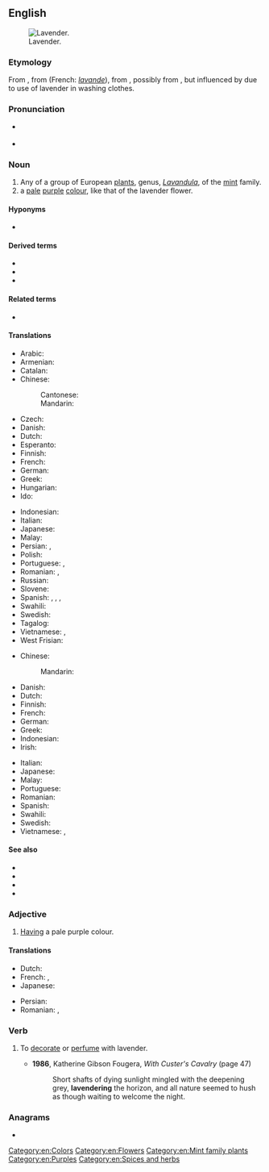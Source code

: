 ==English==
{{wikipedia|Lavender (disambiguation)}}
[[Image:Topped lavender.jpg|thumb|right|Lavender.]]

===Etymology===
From {{etyl|enm|en}}, from {{etyl|xno|en}} {{m|fro|lavendre|}} (French: ''[[lavande]]''), from {{etyl|ML.|en}} {{m|la|lavendula}}, possibly from {{etyl|la|en}} {{m|la|lividus||bluish}}, but influenced by {{m|la|lavo|lavare|wash}} due to use of lavender in washing clothes.

===Pronunciation===
* {{a|UK}} {{IPA|/ˈlæv.ən.də/|lang=en}}
* {{a|US}} {{IPA|/ˈlæv.ən.dɚ/|lang=en}}

===Noun===
{{en-noun|~}}

# Any of a group of European [[plant]]s, genus, ''[[Lavandula]]'', of the [[mint]] family.
# a [[pale]] [[purple]] [[color|colour]], like that of the lavender flower.
#: {{color panel|B57EDC}}
#: {{color panel|web lavender|E6E6FA}}

====Hyponyms====
* {{sense|plant}} {{l|en|common lavender}}

====Derived terms====
* {{l|en|lavender water}}
* {{l|en|sea lavender}}
* {{l|en|spike lavender}}

====Related terms====
* {{l|en|launder}}

====Translations====
{{trans-top|plant}}
* Arabic: {{t|ar|خزامى|m|tr=ḵuzaama}}
* Armenian: {{t+|hy|նարդոս|sc=Armn}}
* Catalan: {{t|ca|espígol|m}}
* Chinese:
*: Cantonese: {{t|yue|薰衣草|tr=fan1 ji1 cou2|sc=Hani}}
*: Mandarin: {{t+|cmn|薰衣草|tr=xūnyīcǎo|sc=Hani}}
* Czech: {{t+|cs|levandule|f}}
* Danish: {{t|da|lavendel|c}}
* Dutch: {{t+|nl|lavendel}}
* Esperanto: {{t|eo|lavendo}}
* Finnish: {{t+|fi|laventeli}}
* French: {{t+|fr|lavande|f}}
* German: {{t+|de|Lavendel|m}}
* Greek: {{t+|el|λεβάντα|f}}
* Hungarian: {{t+|hu|levendula}}
* Ido: {{t+|io|lavendo}}
{{trans-mid}}
* Indonesian: {{t+|id|lavender}}
* Italian: {{t+|it|lavanda|f}}
* Japanese: {{t+|ja|ラベンダー|tr=rabendā|sc=Jpan}}
* Malay: {{t|ms|lavender}}
* Persian: {{t|fa|استوخودوس|tr=ostoxodus|sc=fa-Arab}}, {{t|fa|لاواند|tr=lâvând|sc=fa-Arab}}
* Polish: {{t+|pl|lawenda|f}}
* Portuguese: {{t+|pt|lavanda|f}}, {{t+|pt|alfazema|f}}
* Romanian: {{t+|ro|levănțică|f}}, {{t+|ro|lavandă|f}}
* Russian: {{t+|ru|лава́нда|f}}
* Slovene: {{t+|sl|sivka|f}}
* Spanish: {{t+|es|lavanda}}, {{t+|es|espliego}}, {{t+|es|cantueso}}, {{t|es|alhucema}}
* Swahili: {{t|sw|mrujuani}}
* Swedish: {{t+|sv|lavendel}}
* Tagalog: {{t|tl|alusema}}
* Vietnamese: {{t|vi|cây oải hương}}, {{t|vi|hoa oải hương}}
* West Frisian: {{t|fy|lavindel}}
{{trans-bottom}}

{{trans-top|colour}}
* Chinese:
*: Mandarin: {{t-check|cmn|薰衣草色|tr=xūnyīcǎosè|sc=Hani}}
* Danish: {{t|da|lavendel|c}}
* Dutch: {{t-check|nl|[[zacht]] [[lila]]}} <!-- was "zacht [[lila]]"; remove links if idiomatic -->
* Finnish: {{t+|fi|laventeli}}
* French: {{t|fr|bleu lavande|m}}
* German: {{t+|de|Lavendel|m}}
* Greek: {{t+|el|λεβάντα|f}}
* Indonesian: {{t+|id|lavender}}
* Irish: {{t|ga|lus liath|m}}
{{trans-mid}}
* Italian: {{t+|it|lavanda|f}}
* Japanese: {{t|ja|藤色|tr=ふじいろ, fujiiro|sc=Jpan}}
* Malay: {{t|ms|gandaria}}
* Portuguese: {{t|pt|cor de lavanda|f}}
* Romanian: {{t+|ro|violaceu|n}}
* Spanish: {{t+|es|lavanda}}
* Swahili: {{t|sw|urujuani}}
* Swedish: {{t+|sv|lavendelblå}}
* Vietnamese: {{t|vi|màu oải hương}}, {{t|vi|màu hoa oải hương}}
{{trans-bottom}}

<!--====Scientific names====
''Lavandula officinalis'' -->

====See also====
* {{projectlink|wikipedia}}
* {{specieslite|Lavandula}}
* {{commonslite|Lavandula}}
* {{l|en|Appendix:Colors}}

===Adjective===
{{en-adj}}

# [[have|Having]] a pale purple colour.

====Translations====
{{trans-top|colour}}
* Dutch: {{t+|nl|lila|alt=zacht lila}}
* French: {{t+|fr|lavande|m|f}}, {{t|fr|bleu lavande}}
* Japanese: {{t|ja|藤色|alt=藤色の|tr=ふじいろの, fujiiro no|sc=Jpan}}
{{trans-mid}}
* Persian: {{t|fa|بنفش روشن|tr=banafsh-e roshan|sc=Arab}}
* Romanian: {{t+|ro|liliachiu}}, {{t+|ro|violaceu}}
{{trans-bottom}}

===Verb===
{{en-verb}}

# {{lb|en|transitive}} To [[decorate]] or [[perfume]] with lavender.
#* '''1986''', Katherine Gibson Fougera, ''With Custer's Cavalry'' (page 47)
#*: Short shafts of dying sunlight mingled with the deepening grey, '''lavendering''' the horizon, and all nature seemed to hush as though waiting to welcome the night.

===Anagrams===
* {{anagrams|en|Vreeland}}

[[Category:en:Colors]]
[[Category:en:Flowers]]
[[Category:en:Mint family plants]]
[[Category:en:Purples]]
[[Category:en:Spices and herbs]]